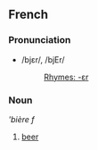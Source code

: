 ==French==
===Pronunciation===
*/bjɛr/, /bjEr/
*:[[Rhymes:French:-ɛr|Rhymes: -ɛr]]

===Noun===
'''bière'' ''f''

# [[beer]]